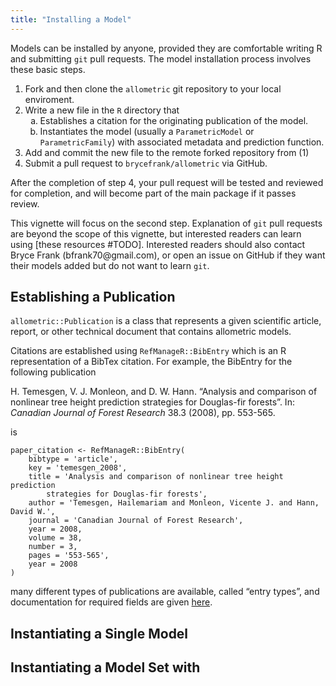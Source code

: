 ```yaml
---
title: "Installing a Model"
---
```


Models can be installed by anyone, provided they are comfortable writing R and
submitting `git` pull requests. The model installation process involves these
basic steps.

1. Fork and then clone the `allometric` git repository to your local enviroment.
2. Write a new file in the `R` directory that
    a. Establishes a citation for the originating publication of the model.
    b. Instantiates the model (usually a `ParametricModel` or
        `ParametricFamily`) with associated metadata and prediction function.
3. Add and commit the new file to the remote forked repository from (1)
4. Submit a pull request to `brycefrank/allometric` via GitHub.

After the completion of step 4, your pull request will be tested and reviewed
for completion, and will become part of the main package if it passes review.

This vignette will focus on the second step. Explanation of `git` pull requests
are beyond the scope of this vignette, but interested readers can learn using
[these resources #TODO]. Interested readers should also contact Bryce Frank
(bfrank70@gmail.com), or open an issue on GitHub if they want their models 
added but do not want to learn `git`.

## Establishing a Publication

`allometric::Publication` is a class that represents a given scientific article,
report, or other technical document that contains allometric models. 

Citations are established using `RefManageR::BibEntry` which is an R 
representation of a BibTex citation. For example, the BibEntry for the following
publication

H. Temesgen, V. J. Monleon, and D. W. Hann. "Analysis and comparison of nonlinear tree height prediction strategies for Douglas-fir forests". In: _Canadian
Journal of Forest Research_ 38.3 (2008), pp. 553-565.

is

```
paper_citation <- RefManageR::BibEntry(
    bibtype = 'article',
    key = 'temesgen_2008',
    title = 'Analysis and comparison of nonlinear tree height prediction
        strategies for Douglas-fir forests',
    author = 'Temesgen, Hailemariam and Monleon, Vicente J. and Hann, David W.',
    journal = 'Canadian Journal of Forest Research',
    year = 2008,
    volume = 38,
    number = 3,
    pages = '553-565',
    year = 2008
)
```

many different types of publications are available, called "entry types", and 
documentation for required fields are given
[here](https://www.bibtex.com/e/entry-types/).

## Instantiating a Single Model

## Instantiating a Model Set with
